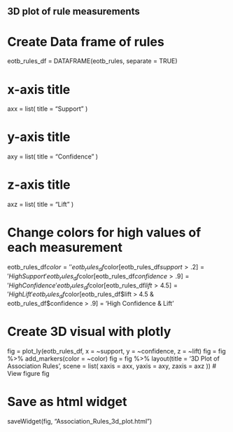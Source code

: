 ## 3D plot of rule measurements

# Create Data frame of rules
eotb_rules_df = DATAFRAME(eotb_rules, separate = TRUE)

# x-axis title
axx = list(
  title = "Support"
)

# y-axis title
axy = list(
  title = "Confidence"
)

# z-axis title
axz = list(
  title = "Lift"
)

# Change colors for high values of each measurement
eotb_rules_df$color = ' '
eotb_rules_df$color[eotb_rules_df$support > .2] = 'High Support'
eotb_rules_df$color[eotb_rules_df$confidence > .9] = 'High Confidence'
eotb_rules_df$color[eotb_rules_df$lift > 4.5] = 'High Lift'
eotb_rules_df$color[eotb_rules_df$lift > 4.5 & eotb_rules_df$confidence > .9] = 'High Confidence & Lift'


# Create 3D visual with plotly
fig = plot_ly(eotb_rules_df, x = ~support, y = ~confidence, z = ~lift)
fig = fig %>% add_markers(color = ~color)
fig = fig %>% layout(title = '3D Plot of Association Rules',
                      scene = list(
                        xaxis = axx,
                        yaxis = axy,
                        zaxis = axz
                      ))
# View figure
fig


# Save as html widget
saveWidget(fig, "Association_Rules_3d_plot.html")

